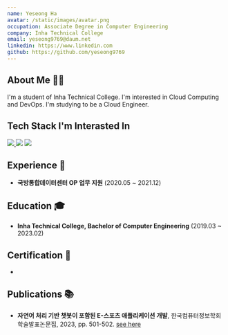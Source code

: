 ```yaml
---
name: Yeseong Ha
avatar: /static/images/avatar.png
occupation: Associate Degree in Computer Engineering
company: Inha Technical College
email: yeseong9769@daum.net
linkedin: https://www.linkedin.com
github: https://github.com/yeseong9769
---
```


## About Me 👨‍💻
I'm a student of Inha Technical College. I'm interested in Cloud Computing and DevOps. I'm studying to be a Cloud Engineer.

## Tech Stack I'm Interasted In
<a href="https://github.com/yeseong9769">
    <img src="https://img.shields.io/badge/github-181717?style=flat-square&logo=GitHub" />
</a>
<img src="https://img.shields.io/badge/openstack-ED1944?style=flat-square&logo=Openstack" />
<img src="https://img.shields.io/badge/Amazon AWS-232F3E?style=flat-square&logo=Amazon AWS" />

## Experience 💼
* **국방통합데이터센터 OP 업무 지원** (2020.05 ~ 2021.12)

## Education 🎓
* **Inha Technical College, Bachelor of Computer Engineering** (2019.03 ~ 2023.02)

## Certification 📜
* 

## Publications 📚
* **자연어 처리 기반 챗봇이 포함된 E-스포츠 애플리케이션 개발**, 한국컴퓨터정보학회 학술발표논문집, 2023, pp. 501-502. [see here](https://www.dbpia.co.kr/journal/articleDetail?nodeId=NODE11528324)